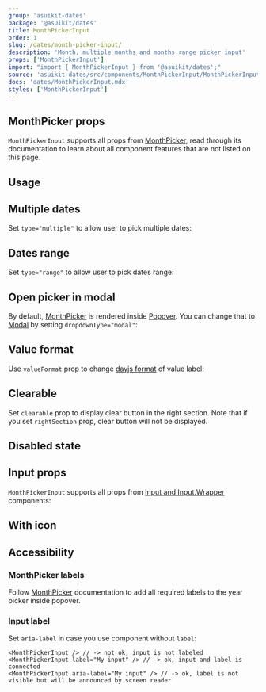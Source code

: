 ```yaml
---
group: 'asuikit-dates'
package: '@asuikit/dates'
title: MonthPickerInput
order: 1
slug: /dates/month-picker-input/
description: 'Month, multiple months and months range picker input'
props: ['MonthPickerInput']
import: "import { MonthPickerInput } from '@asuikit/dates';"
source: 'asuikit-dates/src/components/MonthPickerInput/MonthPickerInput.tsx'
docs: 'dates/MonthPickerInput.mdx'
styles: ['MonthPickerInput']
---
```



## MonthPicker props

`MonthPickerInput` supports all props from [MonthPicker](https://mantine.dev/dates/month-picker/),
read through its documentation to learn about all component features that are not listed on this page.

## Usage

<Demo data={MonthPickerInputDemos.usage} />

## Multiple dates

Set `type="multiple"` to allow user to pick multiple dates:

<Demo data={MonthPickerInputDemos.multiple} />

## Dates range

Set `type="range"` to allow user to pick dates range:

<Demo data={MonthPickerInputDemos.range} />

## Open picker in modal

By default, [MonthPicker](/dates/month-picker/) is rendered inside [Popover](/core/popover/).
You can change that to [Modal](/core/modal/) by setting `dropdownType="modal"`:

<Demo data={MonthPickerInputDemos.modal} />

## Value format

Use `valueFormat` prop to change [dayjs format](https://day.js.org/docs/en/display/format) of value label:

<Demo data={MonthPickerInputDemos.valueFormat} />

## Clearable

Set `clearable` prop to display clear button in the right section. Note that if you set `rightSection`
prop, clear button will not be displayed.

<Demo data={MonthPickerInputDemos.clearable} />

## Disabled state

<Demo data={MonthPickerInputDemos.disabled} />

## Input props

`MonthPickerInput` supports all props from [Input and Input.Wrapper](/core/input/)
components:

<Demo data={MonthPickerInputDemos.configurator} />

## With icon

<Demo data={MonthPickerInputDemos.icon} />

## Accessibility

### MonthPicker labels

Follow [MonthPicker](/dates/month-picker/#accessibility) documentation
to add all required labels to the year picker inside popover.

### Input label

Set `aria-label` in case you use component without `label`:

```tsx
<MonthPickerInput /> // -> not ok, input is not labeled
<MonthPickerInput label="My input" /> // -> ok, input and label is connected
<MonthPickerInput aria-label="My input" /> // -> ok, label is not visible but will be announced by screen reader
```
